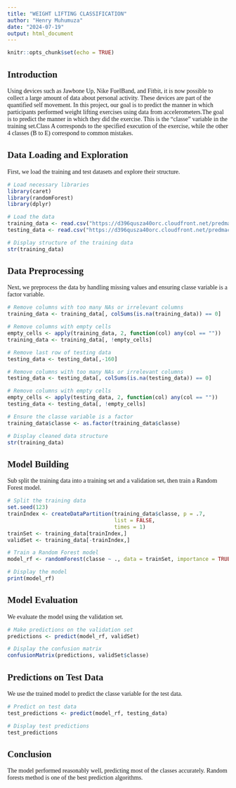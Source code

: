---
title: "WEIGHT LIFTING CLASSIFICATION"
author: "Henry Muhumuza"
date: "2024-07-19"
output: html_document
---
<style>
body {
  font-family: 'Times New Roman', Times, serif;
}
h1 {
  font-family: 'Courier New', Courier, monospace;
}
</style>

```{r setup, include=FALSE}
knitr::opts_chunk$set(echo = TRUE)
```

## Introduction

Using devices such as Jawbone Up, Nike FuelBand, and Fitbit, it is now possible to collect a large amount of data about personal activity. These devices are part of the quantified self movement. In this project, our goal is to predict the manner in which participants performed weight lifting exercises using data from accelerometers.The goal is to predict the manner in which they did the exercise. This is the "classe" variable in the training set.Class A corresponds to the specified execution of the exercise, while the other 4 classes (B to E) correspond to common mistakes.

## Data Loading and Exploration
First, we load the training and test datasets and explore their structure.
```{r}
# Load necessary libraries
library(caret)
library(randomForest)
library(dplyr)

# Load the data
training_data <- read.csv("https://d396qusza40orc.cloudfront.net/predmachlearn/pml-training.csv")
testing_data <- read.csv("https://d396qusza40orc.cloudfront.net/predmachlearn/pml-testing.csv")

# Display structure of the training data
str(training_data)

```
## Data Preprocessing
Next, we preprocess the data by handling missing values and ensuring classe variable is a factor variable.
```{r}
# Remove columns with too many NAs or irrelevant columns
training_data <- training_data[, colSums(is.na(training_data)) == 0]

# Remove columns with empty cells
empty_cells <- apply(training_data, 2, function(col) any(col == ""))
training_data <- training_data[, !empty_cells]

# Remove last row of testing data
testing_data <- testing_data[,-160]

# Remove columns with too many NAs or irrelevant columns
testing_data <- testing_data[, colSums(is.na(testing_data)) == 0]

# Remove columns with empty cells
empty_cells <- apply(testing_data, 2, function(col) any(col == ""))
testing_data <- testing_data[, !empty_cells]

# Ensure the classe variable is a factor
training_data$classe <- as.factor(training_data$classe)

# Display cleaned data structure
str(training_data)

```
## Model Building
Sub split the training data into a training set and a validation set, then train a Random Forest model.

```{r}
# Split the training data
set.seed(123)
trainIndex <- createDataPartition(training_data$classe, p = .7, 
                                  list = FALSE, 
                                  times = 1)
trainSet <- training_data[trainIndex,]
validSet <- training_data[-trainIndex,]

# Train a Random Forest model
model_rf <- randomForest(classe ~ ., data = trainSet, importance = TRUE)

# Display the model
print(model_rf)

```
## Model Evaluation
We evaluate the model using the validation set.
```{r}
# Make predictions on the validation set
predictions <- predict(model_rf, validSet)

# Display the confusion matrix
confusionMatrix(predictions, validSet$classe)

```

## Predictions on Test Data

We use the trained model to predict the classe variable for the test data.

```{r}
# Predict on test data
test_predictions <- predict(model_rf, testing_data)

# Display test predictions
test_predictions
```

## Conclusion
The model performed reasonably well, predicting most of the classes accurately. Random forests method is one of the best prediction algorithms. 

